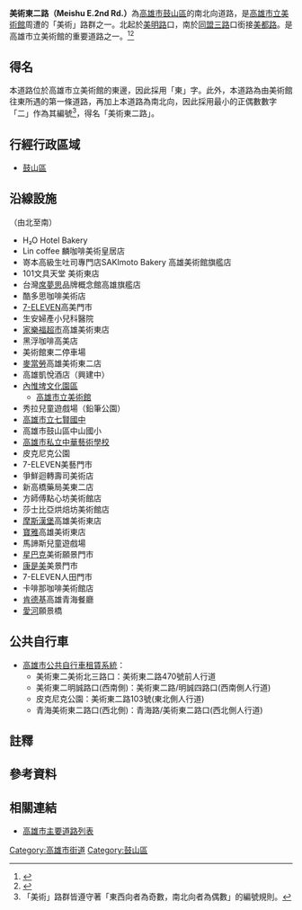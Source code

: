 {{Infobox TwRoad2
|bgcolorh=DARKGREEN
|colorh=white
|code=
|name= 美術東二路
|enname= Meishu E.2nd Rd.
|level= 一般道路
|length=
|sec=
|lastext=
|line=
|start= [[美明路|美明路]]
|end= [[同盟三路|同盟三路]]
|junc= [[明誠四路|明誠四路]]、[[美術館路|美術館路]]、[[河西路_(高雄市)|河西一路]]
|img=
|cap=
|size=
|left= 
|right= [[美都路|美都路]]
|leftlink= 
|leftdirection= N
|rightlink= 美都路
|rightdirection= S
|SN=
|SNtype=
|SNNum=
|SN2=
|SN2type=
|SN2Num=
|SN3=
|SN3type=
|SN3Num=
}}
'''美術東二路（Meishu E.2nd Rd.）'''為[[高雄市|高雄市]][[鼓山區|鼓山區]]的南北向道路，是[[高雄市立美術館|高雄市立美術館]]周遭的「美術」路群之一。北起於[[美明路|美明路]]口，南於[[同盟三路|同盟三路]]口銜接[[美都路|美都路]]。是高雄市立美術館的重要道路之一。<ref>{{Cite web |url=https://tw.appledaily.com/home/20100313/3GDQMSPC4ZLVH7KUUQGHLW2JME/ |title=美術東二路 換屋型大樓增 散步10分鐘達美術館園區 自住客多 |accessdate=2020-07-20 |archive-date=2020-07-20 |archive-url=https://web.archive.org/web/20200720043957/https://tw.appledaily.com/home/20100313/3GDQMSPC4ZLVH7KUUQGHLW2JME/ |dead-url=no }}</ref><ref>{{Cite web |url=https://tw.appledaily.com/home/20190926/UHQO3AODMFLK77CRKNRVHUKHF4/ |title=高市美術東二路 豪宅區驚見速食1條街 |accessdate=2020-07-20 |archive-date=2020-07-20 |archive-url=https://web.archive.org/web/20200720043939/https://tw.appledaily.com/home/20190926/UHQO3AODMFLK77CRKNRVHUKHF4/ |dead-url=no }}</ref>

== 得名 ==
本道路位於高雄市立美術館的東邊，因此採用「東」字。此外，本道路為由美術館往東所遇的第一條道路，再加上本道路為南北向，因此採用最小的正偶數數字「二」作為其編號<ref group="註">「美術」路群皆遵守著「東西向者為奇數，南北向者為偶數」的編號規則。</ref>，得名「美術東二路」。

== 行經行政區域 ==
* [[鼓山區|鼓山區]]

== 沿線設施 ==
（由北至南）
* H₂O Hotel Bakery
* Lin coffee 麟咖啡美術皇居店
* 嵜本高級生吐司專門店SAKImoto Bakery 高雄美術館旗艦店
* 101文具天堂 美術東店
* 台灣[[席夢思|席夢思]]品牌概念館高雄旗艦店
* 酷多思咖啡美術店
* [[7-ELEVEN|7-ELEVEN]]高美門市
* 生安婦產小兒科醫院
* [[家樂福超市|家樂福超市]]高雄美術東店
* 黑浮咖啡高美店
* 美術館東二停車場
* [[麥當勞|麥當勞]]高雄美術東二店
* 高雄凱悅酒店（興建中）
* [[內惟埤文化園區|內惟埤文化園區]]
** [[高雄市立美術館|高雄市立美術館]]
* 秀拉兒童遊戲場（鉛筆公園）
* [[高雄市立七賢國中|高雄市立七賢國中]]
* 高雄市鼓山區中山國小
* [[高雄市私立中華藝術學校|高雄市私立中華藝術學校]]
* 皮克尼克公園
* 7-ELEVEN美藝門市
* 爭鮮迴轉壽司美術店
* 新高橋藥局美東二店
* 方師傅點心坊美術館店
* 莎士比亞烘焙坊美術館店
* [[摩斯漢堡|摩斯漢堡]]高雄美術東店
* [[寶雅|寶雅]]高雄美術東店
* 馬諦斯兒童遊戲場
* [[星巴克|星巴克]]美術願景門市
* [[康是美|康是美]]美景門市
* 7-ELEVEN人田門市
* 卡啡那咖啡美術館店
* [[肯德基|肯德基]]高雄青海餐廳
* [[愛河|愛河]]願景橋

== 公共自行車 ==
* [[高雄市公共自行車租賃系統|高雄市公共自行車租賃系統]]：
** 美術東二美術北三路口：美術東二路470號前人行道
** 美術東二明誠路口(西南側)：美術東二路/明誠四路口(西南側人行道)
** 皮克尼克公園：美術東二路103號(東北側人行道)
** 青海美術東二路口(西北側)：青海路/美術東二路口(西北側人行道)

== 註釋 ==
{{NoteFoot}}

== 參考資料 ==
{{Reflist}}

== 相關連結 ==
* [[高雄市主要道路列表|高雄市主要道路列表]]

{{高雄市重要道路}}

[[Category:高雄市街道|Category:高雄市街道]]
[[Category:鼓山區|Category:鼓山區]]